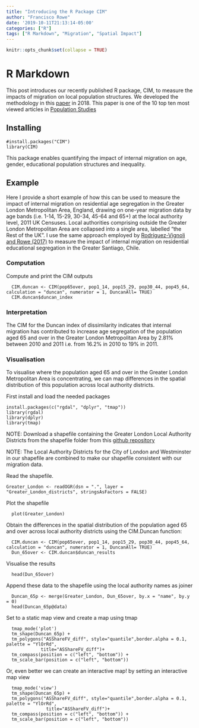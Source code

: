 ```yaml
---
title: "Introducing the R Package CIM"
author: "Francisco Rowe"
date: '2019-10-11T21:13:14-05:00'
categories: ["R"]
tags: ["R Markdown", "Migration", "Spatial Impact"]
---
```


```r
knitr::opts_chunk$set(collapse = TRUE)
```

# R Markdown

This post introduces our recently published R package, CIM, to measure the impacts of migration on local population structures. We developed the methodology in this [paper](https://doi.org/10.1080/00324728.2017.1416155) in 2018. This paper is one of the 10 top ten most viewed articles in [Population Studies](https://www.tandfonline.com/action/showMostReadArticles?journalCode=rpst20)

## Installing
```
#install.packages("CIM")
library(CIM)
```

This package enables quantifying the impact of internal migration on age, gender, educational population structures and inequality.

## Example

Here I provide a short example of how this can be used to measure the impact of internal migration on residential age segregation in the Greater London Metropolitan Area, England, drawing on one-year migration data by age bands (i.e. 1-14, 15-29, 30-34, 45-64 and 65+) at the local authority level, 2011 UK Censuses. Local authorities comprising outside the Greater London Metropolitan Area are collapsed into a single area, labelled "the Rest of the UK". I use the same approach employed by [Rodríguez-Vignoli and Rowe (2017)](https://www.researchgate.net/publication/321998653_The_Changing_Impacts_of_Internal_Migration_on_Residential_Socio-Economic_Segregation_in_the_Greater_Santiago) to measure the impact of internal migration on residential educational segregation in the Greater Santiago, Chile.

### Computation

Compute and print the CIM outputs

```
  CIM.duncan <- CIM(pop65over, pop1_14, pop15_29, pop30_44, pop45_64, calculation = "duncan", numerator = 1, DuncanAll= TRUE)
  CIM.duncan$duncan_index
```

### Interpretation

The CIM for the Duncan index of dissimilarity indicates that internal migration has contributed to increase age segregation of the population aged 65 and over in the Greater London Metropolitan Area by 2.81% between 2010 and 2011 i.e. from 16.2% in 2010 to 19% in 2011.

### Visualisation

To visualise where the population aged 65 and over in the Greater London Metropolitan Area is concentrating, we can map differences in the spatial distribution of this population across local authority districts.

First install and load the needed packages

```
install.packages(c("rgdal", "dplyr", "tmap"))
library(rgdal)
library(dplyr)
library(tmap)
```
  
NOTE: Download a shapefile containing the Greater London Local Authority Districts from the shapefile folder from this [github repository](https://github.com/fcorowe/cim)

NOTE: The Local Authority Districts for the City of London and Westminster in our shapefile are combined to make our shapefile consistent with our migration data.

Read the shapefile.

```
Greater_London <- readOGR(dsn = ".", layer = "Greater_London_districts", stringsAsFactors = FALSE)
```

Plot the shapefile

```
  plot(Greater_London)
```
  
Obtain the differences in the spatial distribution of the population aged 65 and over across local authority districts using the CIM.Duncan function:

```
  CIM.duncan <- CIM(pop65over, pop1_14, pop15_29, pop30_44, pop45_64, calculation = "duncan", numerator = 1, DuncanAll= TRUE)
  Dun_65over <- CIM.duncan$duncan_results
```

Visualise the results
  
```
  head(Dun_65over)
```
Append these data to the shapefile using the local authority names as joiner

```
  Duncan_65p <- merge(Greater_London, Dun_65over, by.x = "name", by.y = 0)
  head(Duncan_65p@data)
```
  
Set to a static map view and create a map using tmap

```
  tmap_mode('plot')
  tm_shape(Duncan_65p) +
  tm_polygons("ASShareFV_diff", style="quantile",border.alpha = 0.1, palette = "YlOrRd", 
             title="ASShareFV_diff")+
  tm_compass(position = c("left", "bottom")) +
  tm_scale_bar(position = c("left", "bottom"))
```
  
Or, even better we can create an interactive map! by setting an interactive map view

```
  tmap_mode('view')
  tm_shape(Duncan_65p) +
  tm_polygons("ASShareFV_diff", style="quantile",border.alpha = 0.1, palette = "YlOrRd", 
               title="ASShareFV_diff")+
  tm_compass(position = c("left", "bottom")) +
  tm_scale_bar(position = c("left", "bottom"))
```
